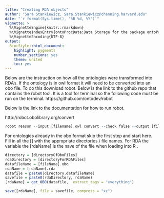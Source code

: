 ```yaml
---
title: "Creating RDA objects"
author: "Sara Stankiewicz, Sara.Stankiewicz@channing.harvard.edu"
date: "`r format(Sys.time(), '%B %d, %Y')`"
vignette: >
  %\VignetteEngine{knitr::rmarkdown}
  %\VignetteIndexEntry{ontoProcData:Data Storage for the package ontoProc}
  %\VignetteEncoding{UTF-8}
output:
  BiocStyle::html_document:
    highlight: pygments
    number_sections: yes
    theme: united
    toc: yes
---
```



Below are the instruction on how all the ontologies were transformed into RDA's. If the ontology is in owl format it will need to be converted into an obo file. To do this download robot. Below is the link to the github repo that contains the robot tool. It is a tool for terminal so the following code must be run on the terminal. 
https://github.com/ontodev/robot

Below is the link to the documentation for how to run robot.

http://robot.obolibrary.org/convert

```r
robot reason --input [filename].owl convert --check false --output [filename].obo
```


For ontologies already in the obo format skip the first step and start here. Fill in all the [] with the appropriate directories / file names. For RDA the variable the [rdaName] is the nave of the file when loading into R .


```r
directory = [directoryOfOboFiles]
rdaDirectory = [directoryForRDAFiles]
datafileName = [fileName].obo
rdaName = [rdaName].rda
datafile = paste0(directory,datafileName)
savefile = paste0(rdaDirectory, rdaName)
[rdaName] = get_OBO(datafile,  extract_tags = "everything")

save([rdaName], file = savefile, compress = "xz")
```

